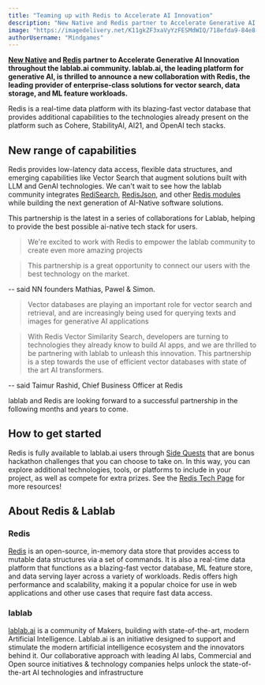 ```yaml
---
title: "Teaming up with Redis to Accelerate AI Innovation"
description: "New Native and Redis partner to Accelerate Generative AI Innovation throughout the lablab.ai community"
image: "https://imagedelivery.net/K11gkZF3xaVyYzFESMdWIQ/718efda9-84e8-4efb-76a2-6447660d2f00/full"
authorUsername: "Mindgames"
---
```


**[New Native](https://newnative.ai/) and [Redis](https://redis.com/) partner to Accelerate Generative AI Innovation throughout the lablab.ai community. lablab.ai, the leading platform for generative AI, is thrilled to announce a new collaboration with Redis, the leading provider of enterprise-class solutions for vector search, data storage, and ML feature workloads.**  
 
Redis is a real-time data platform with its blazing-fast vector database that provides additional capabilities to the technologies already present on the platform such as Cohere, StabilityAI, AI21, and OpenAI tech stacks. 

## New range of capabilities

Redis provides low-latency data access, flexible data structures, and emerging capabilities like Vector Search that augment solutions built with LLM and GenAI technologies. We can't wait to see how the lablab community integrates [RediSearch](https://github.com/RediSearch/RediSearch), [RedisJson](https://github.com/RedisJSON/RedisJSON), and other [Redis modules](https://redis.io/resources/modules/) while building the next generation of AI-Native software solutions.  
 
This partnership is the latest in a series of collaborations for Lablab, helping to provide the best possible ai-native tech stack for users.  
 
> We're excited to work with Redis to empower the lablab community to create even more amazing projects
 
> This partnership is a great opportunity to connect our users with the best technology on the market.  

-- said NN founders Mathias, Pawel & Simon.  

 
> Vector databases are playing an important role for vector search and retrieval, and are increasingly being used for querying texts and images for generative AI applications

> With Redis Vector Similarity Search, developers are turning to technologies they already know to build AI apps, and we are thrilled to be partnering with lablab to unleash this innovation.  This partnership is a step towards the use of efficient vector databases with state of the art AI transformers.
 
-- said Taimur Rashid, Chief Business Officer at Redis

lablab and Redis are looking forward to a successful partnership in the following months and years to come.

## How to get started

Redis is fully available to lablab.ai users through [Side Quests](https://lablab.ai/side-quests) that are bonus hackathon challenges that you can choose to take on. In this way, you can explore additional technologies, tools, or platforms to include in your project, as well as compete for extra prizes. See the [Redis Tech Page](https://lablab.ai/tech/redis) for more resources!

## About Redis & Lablab
 
### Redis

[Redis](https://redis.com/) is an open-source, in-memory data store that provides access to mutable data structures via a set of commands. It is also a real-time data platform that functions as a blazing-fast vector database, ML feature store, and data serving layer across a variety of workloads. Redis offers high performance and scalability, making it a popular choice for use in web applications and other use cases that require fast data access.

### lablab 

[lablab.ai](https://lablab.ai/) is a community of Makers, building with state-of-the-art, modern Artificial Intelligence. Lablab.ai is an initiative designed to support and stimulate the modern artificial intelligence ecosystem and the innovators behind it. Our collaborative approach with leading AI labs, Commercial and Open source initiatives & technology companies helps unlock the state-of-the-art AI technologies and infrastructure


